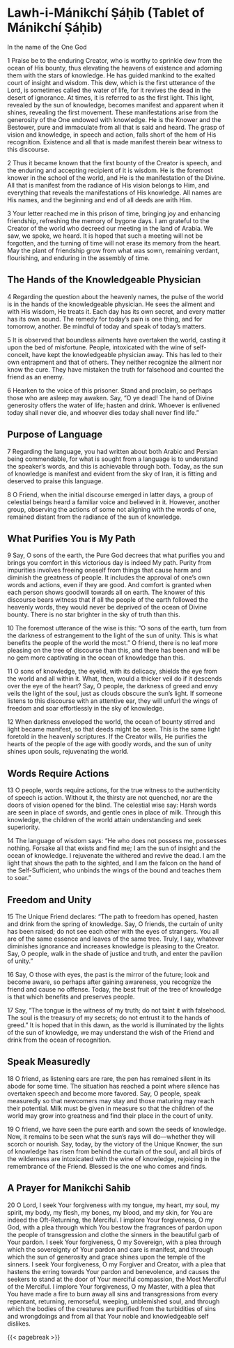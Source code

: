 # Lawh-i-Mánikchí Ṣáḥib (Tablet of Mánikchí Ṣáḥib) {#sec-lawh-i-mánikchí-ṣáḥib .unnumbered}

In the name of the One God

1 Praise be to the enduring Creator, who is worthy to sprinkle dew from the ocean of His bounty, thus elevating the heavens of existence and adorning them with the stars of knowledge. He has guided mankind to the exalted court of insight and wisdom. This dew, which is the first utterance of the Lord, is sometimes called the water of life, for it revives the dead in the desert of ignorance. At times, it is referred to as the first light. This light, revealed by the sun of knowledge, becomes manifest and apparent when it shines, revealing the first movement. These manifestations arise from the generosity of the One endowed with knowledge. He is the Knower and the Bestower, pure and immaculate from all that is said and heard. The grasp of vision and knowledge, in speech and action, falls short of the hem of His recognition. Existence and all that is made manifest therein bear witness to this discourse.

2 Thus it became known that the first bounty of the Creator is speech, and the enduring and accepting recipient of it is wisdom. He is the foremost knower in the school of the world, and He is the manifestation of the Divine. All that is manifest from the radiance of His vision belongs to Him, and everything that reveals the manifestations of His knowledge. All names are His names, and the beginning and end of all deeds are with Him.

3 Your letter reached me in this prison of time, bringing joy and enhancing friendship, refreshing the memory of bygone days. I am grateful to the Creator of the world who decreed our meeting in the land of Arabia. We saw, we spoke, we heard. It is hoped that such a meeting will not be forgotten, and the turning of time will not erase its memory from the heart. May the plant of friendship grow from what was sown, remaining verdant, flourishing, and enduring in the assembly of time.

## The Hands of the Knowledgeable Physician

4 Regarding the question about the heavenly names, the pulse of the world is in the hands of the knowledgeable physician. He sees the ailment and with His wisdom, He treats it. Each day has its own secret, and every matter has its own sound. The remedy for today's pain is one thing, and for tomorrow, another. Be mindful of today and speak of today's matters.

5 It is observed that boundless ailments have overtaken the world, casting it upon the bed of misfortune. People, intoxicated with the wine of self-conceit, have kept the knowledgeable physician away. This has led to their own entrapment and that of others. They neither recognize the ailment nor know the cure. They have mistaken the truth for falsehood and counted the friend as an enemy.

6 Hearken to the voice of this prisoner. Stand and proclaim, so perhaps those who are asleep may awaken. Say, "O ye dead! The hand of Divine generosity offers the water of life; hasten and drink. Whoever is enlivened today shall never die, and whoever dies today shall never find life."

## Purpose of Language

7 Regarding the language, you had written about both Arabic and Persian being commendable, for what is sought from a language is to understand the speaker's words, and this is achievable through both. Today, as the sun of knowledge is manifest and evident from the sky of Iran, it is fitting and deserved to praise this language.

8 O Friend, when the initial discourse emerged in latter days, a group of celestial beings heard a familiar voice and believed in it. However, another group, observing the actions of some not aligning with the words of one, remained distant from the radiance of the sun of knowledge.

## What Purifies You is My Path

9 Say, O sons of the earth, the Pure God decrees that what purifies you and brings you comfort in this victorious day is indeed My path. Purity from impurities involves freeing oneself from things that cause harm and diminish the greatness of people. It includes the approval of one's own words and actions, even if they are good. And comfort is granted when each person shows goodwill towards all on earth. The knower of this discourse bears witness that if all the people of the earth followed the heavenly words, they would never be deprived of the ocean of Divine bounty. There is no star brighter in the sky of truth than this.

10 The foremost utterance of the wise is this: "O sons of the earth, turn from the darkness of estrangement to the light of the sun of unity. This is what benefits the people of the world the most." O friend, there is no leaf more pleasing on the tree of discourse than this, and there has been and will be no gem more captivating in the ocean of knowledge than this.

11 O sons of knowledge, the eyelid, with its delicacy, shields the eye from the world and all within it. What, then, would a thicker veil do if it descends over the eye of the heart? Say, O people, the darkness of greed and envy veils the light of the soul, just as clouds obscure the sun's light. If someone listens to this discourse with an attentive ear, they will unfurl the wings of freedom and soar effortlessly in the sky of knowledge.

12 When darkness enveloped the world, the ocean of bounty stirred and light became manifest, so that deeds might be seen. This is the same light foretold in the heavenly scriptures. If the Creator wills, He purifies the hearts of the people of the age with goodly words, and the sun of unity shines upon souls, rejuvenating the world.

## Words Require Actions

13 O people, words require actions, for the true witness to the authenticity of speech is action. Without it, the thirsty are not quenched, nor are the doors of vision opened for the blind. The celestial wise say: Harsh words are seen in place of swords, and gentle ones in place of milk. Through this knowledge, the children of the world attain understanding and seek superiority.

14 The language of wisdom says: "He who does not possess me, possesses nothing. Forsake all that exists and find me; I am the sun of insight and the ocean of knowledge. I rejuvenate the withered and revive the dead. I am the light that shows the path to the sighted, and I am the falcon on the hand of the Self-Sufficient, who unbinds the wings of the bound and teaches them to soar."

## Freedom and Unity

15 The Unique Friend declares: "The path to freedom has opened, hasten and drink from the spring of knowledge. Say, O friends, the curtain of unity has been raised; do not see each other with the eyes of strangers. You all are of the same essence and leaves of the same tree. Truly, I say, whatever diminishes ignorance and increases knowledge is pleasing to the Creator. Say, O people, walk in the shade of justice and truth, and enter the pavilion of unity."

16 Say, O those with eyes, the past is the mirror of the future; look and become aware, so perhaps after gaining awareness, you recognize the friend and cause no offense. Today, the best fruit of the tree of knowledge is that which benefits and preserves people.

17 Say, "The tongue is the witness of my truth; do not taint it with falsehood. The soul is the treasury of my secrets; do not entrust it to the hands of greed." It is hoped that in this dawn, as the world is illuminated by the lights of the sun of knowledge, we may understand the wish of the Friend and drink from the ocean of recognition.

## Speak Measuredly

18 O friend, as listening ears are rare, the pen has remained silent in its abode for some time. The situation has reached a point where silence has overtaken speech and become more favored. Say, O people, speak measuredly so that newcomers may stay and those maturing may reach their potential. Milk must be given in measure so that the children of the world may grow into greatness and find their place in the court of unity.

19 O friend, we have seen the pure earth and sown the seeds of knowledge. Now, it remains to be seen what the sun's rays will do---whether they will scorch or nourish. Say, today, by the victory of the Unique Knower, the sun of knowledge has risen from behind the curtain of the soul, and all birds of the wilderness are intoxicated with the wine of knowledge, rejoicing in the remembrance of the Friend. Blessed is the one who comes and finds.

## A Prayer for Manikchi Sahib

20 O Lord, I seek Your forgiveness with my tongue, my heart, my soul, my spirit, my body, my flesh, my bones, my blood, and my skin, for You are indeed the Oft-Returning, the Merciful. I implore Your forgiveness, O my God, with a plea through which You bestow the fragrances of pardon upon the people of transgression and clothe the sinners in the beautiful garb of Your pardon. I seek Your forgiveness, O my Sovereign, with a plea through which the sovereignty of Your pardon and care is manifest, and through which the sun of generosity and grace shines upon the temple of the sinners. I seek Your forgiveness, O my Forgiver and Creator, with a plea that hastens the erring towards Your pardon and benevolence, and causes the seekers to stand at the door of Your merciful compassion, the Most Merciful of the Merciful. I implore Your forgiveness, O my Master, with a plea that You have made a fire to burn away all sins and transgressions from every repentant, returning, remorseful, weeping, unblemished soul, and through which the bodies of the creatures are purified from the turbidities of sins and wrongdoings and from all that Your noble and knowledgeable self dislikes.

{{< pagebreak >}}
